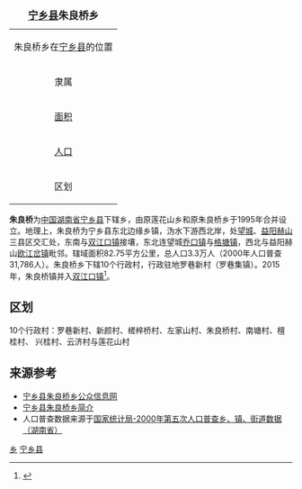 {| class="wikitable floatright" style="margin: 0 0 1em 1em"  align="right"
|+ <span style="font-size:large;">'''[[宁乡县|宁乡县]]朱良桥乡'''</span>
|-----
|align=center colspan=2|朱良桥乡在[[宁乡县|宁乡县]]的位置<br>
{{Image label begin|image=Divions_of_Ningxiang-Changsha.png|width={{{width|250}}}|float={{{float|none}}}}} 
{{Image label|x=0.565|y=0.110|scale={{{width|350}}}|text=[[File:Red_pog.svg|4px]]}}
{{Image label|x=0.535|y=0.135|scale={{{width|350}}}|text=朱良桥乡}}  
{{Image label end}}
|-----
| 隶属 ||[[湖南省|湖南省]]宁乡县
|-----
| [[面积|面积]]|| <span style="font-size:small;">82.75[[平方公里|公里<sup>2</sup>]]</span>
|-----
| [[人口|人口]] || <span style="font-size:small;">3.3万人</span>
|-----
| 区划 ||10村
|}

'''朱良桥'''为[[中华人民共和国|中国]][[湖南省|湖南省]][[宁乡县|宁乡县]]下辖乡，由原莲花山乡和原朱良桥乡于1995年合并设立。地理上，朱良桥为宁乡县东北边缘乡镇，沩水下游西北岸，处[[望城区|望城]]、[[益阳市|益阳]][[赫山区|赫山]]三县区交汇处，东南与[[双江口镇|双江口镇]]接壤，东北连望城[[乔口镇|乔口镇]]与[[格塘镇|格塘镇]]，西北与益阳赫山[[欧江岔镇|欧江岔镇]]毗邻。辖域面积82.75平方公里，总人口3.3万人（2000年人口普查31,786人）。朱良桥乡下辖10个行政村，行政驻地罗巷新村（罗巷集镇）。2015年，朱良桥镇并入[[双江口镇|双江口镇]]<ref>{{cite news |author= |title=湖南乡镇区划改革调整 93个县市区调整方案公布 |url=http://news.sohu.com/20151204/n429763638.shtml |newspaper=搜狐新闻 |location= |date=2015-12-04 |access-date=2019-09-10 |archive-date=2019-02-13 |archive-url=https://web.archive.org/web/20190213183509/http://news.sohu.com/20151204/n429763638.shtml |dead-url=no }}</ref>。

==区划==
10个行政村：罗巷新村、新颜村、槎梓桥村、左家山村、朱良桥村、南塘村、檀桂村、 兴桂村、云济村与莲花山村

==来源参考==
{{reflist}}
* [https://web.archive.org/web/20110918214854/http://www.nxzlq.gov.cn/index.php 宁乡县朱良桥乡公众信息网]
* [https://web.archive.org/web/20130130230534/http://www.nxzlq.gov.cn/page/gaikuang/index.php 宁乡县朱良桥乡简介]
* 人口普查数据来源于[http://www.stats.gov.cn/tjsj/ndsj/renkoupucha/2000jiedao/html/J43.htm 国家统计局-2000年第五次人口普查乡、镇、街道数据（湖南省）] {{Wayback|url=http://www.stats.gov.cn/tjsj/ndsj/renkoupucha/2000jiedao/html/J43.htm |date=20111007074252 }}
{{宁乡县历史文化}}
{{宁乡县行政区划}}

[[Category:宁乡县行政区划|乡]]
[[Category:长沙乡镇|宁乡县]]